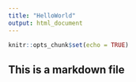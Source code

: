 ```yaml
---
title: "HelloWorld"
output: html_document
---
```


```r
knitr::opts_chunk$set(echo = TRUE)
```

## This is a markdown file




